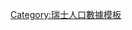 <includeonly>{{Swiss populations data {{{1}}}|{{{2|}}}|YM}}</includeonly><noinclude>
{{Documentation}}
[[Category:瑞士人口數據模板]]
</noinclude>